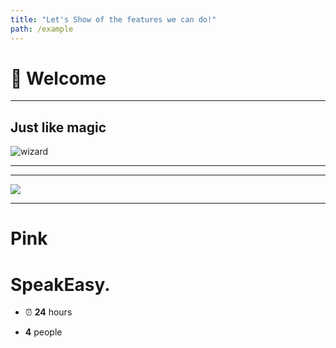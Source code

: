 ```yaml
---
title: "Let's Show of the features we can do!"
path: /example
---
```



# :wave: Welcome

<Utils />

---

<Split>

## Just like magic

![wizard](/images/wizard.png)

</Split>


<Utils />



---

<GifImage
  keyword="award"
/>

<Utils />

---

<img
  src="https://cdn.dribbble.com/users/1579931/screenshots/9977602/media/a8d02b93b1b8736dc58c6a6581736f66.gif"
/>

<Utils />

---

<h1 class='is-pink'> Pink <h1/>

# SpeakEasy.

- ⏰ **24** hours

- **4** people

